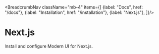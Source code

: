 
<BreadcrumbNav className="mb-4" items={[
  {label: "Docs", href: "/docs"},
  {label: "Installation", href: "/installation"},
  {label: "Next.js"},
]}/>

# Next.js

Install and configure Modern UI for Next.js.

<NextjsContent/>